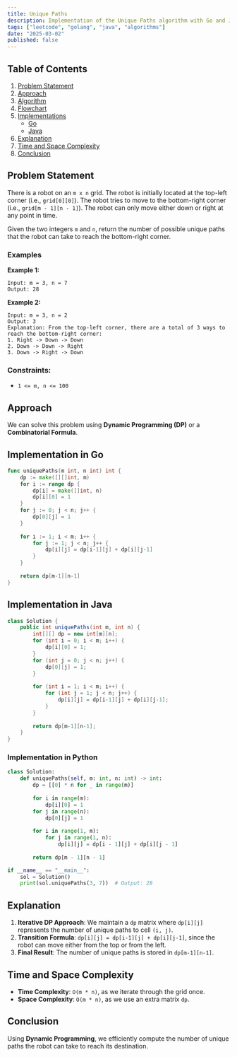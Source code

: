 ```yaml
---
title: Unique Paths
description: Implementation of the Unique Paths algorithm with Go and Java.
tags: ["leetcode", "golang", "java", "algorithms"]
date: "2025-03-02"
published: false
---
```


## Table of Contents

1. [Problem Statement](#problem-statement)
2. [Approach](#approach)
3. [Algorithm](#algorithm)
4. [Flowchart](#flowchart)
5. [Implementations](#implementations)
   - [Go](#implementation-in-go)
   - [Java](#implementation-in-java)
6. [Explanation](#explanation)
7. [Time and Space Complexity](#time-and-space-complexity)
8. [Conclusion](#conclusion)

## Problem Statement


There is a robot on an `m x n` grid. The robot is initially located at the top-left corner (i.e., `grid[0][0]`). The robot tries to move to the bottom-right corner (i.e., `grid[m - 1][n - 1]`). The robot can only move either down or right at any point in time.

Given the two integers `m` and `n`, return the number of possible unique paths that the robot can take to reach the bottom-right corner.

### Examples

**Example 1:**

```
Input: m = 3, n = 7
Output: 28
```

**Example 2:**

```
Input: m = 3, n = 2
Output: 3
Explanation: From the top-left corner, there are a total of 3 ways to reach the bottom-right corner:
1. Right -> Down -> Down
2. Down -> Down -> Right
3. Down -> Right -> Down
```

### Constraints:

- `1 <= m, n <= 100`

## Approach

We can solve this problem using **Dynamic Programming (DP)** or a **Combinatorial Formula**.

## Implementation in Go

```go
func uniquePaths(m int, n int) int {
    dp := make([][]int, m)
    for i := range dp {
        dp[i] = make([]int, n)
        dp[i][0] = 1
    }
    for j := 0; j < n; j++ {
        dp[0][j] = 1
    }
    
    for i := 1; i < m; i++ {
        for j := 1; j < n; j++ {
            dp[i][j] = dp[i-1][j] + dp[i][j-1]
        }
    }
    
    return dp[m-1][n-1]
}
```

## Implementation in Java

```java
class Solution {
    public int uniquePaths(int m, int n) {
        int[][] dp = new int[m][n];
        for (int i = 0; i < m; i++) {
            dp[i][0] = 1;
        }
        for (int j = 0; j < n; j++) {
            dp[0][j] = 1;
        }
        
        for (int i = 1; i < m; i++) {
            for (int j = 1; j < n; j++) {
                dp[i][j] = dp[i-1][j] + dp[i][j-1];
            }
        }
        
        return dp[m-1][n-1];
    }
}
```


### Implementation in Python

```python
class Solution:
    def uniquePaths(self, m: int, n: int) -> int:
        dp = [[0] * n for _ in range(m)]
        
        for i in range(m):
            dp[i][0] = 1
        for j in range(n):
            dp[0][j] = 1
            
        for i in range(1, m):
            for j in range(1, n):
                dp[i][j] = dp[i - 1][j] + dp[i][j - 1]
                
        return dp[m - 1][n - 1]

if __name__ == "__main__":
    sol = Solution()
    print(sol.uniquePaths(3, 7))  # Output: 28
```



## Explanation

1. **Iterative DP Approach**: We maintain a `dp` matrix where `dp[i][j]` represents the number of unique paths to cell `(i, j)`.
2. **Transition Formula**: `dp[i][j] = dp[i-1][j] + dp[i][j-1]`, since the robot can move either from the top or from the left.
3. **Final Result**: The number of unique paths is stored in `dp[m-1][n-1]`.

## Time and Space Complexity

- **Time Complexity**: `O(m * n)`, as we iterate through the grid once.
- **Space Complexity**: `O(m * n)`, as we use an extra matrix `dp`.

## Conclusion

Using **Dynamic Programming**, we efficiently compute the number of unique paths the robot can take to reach its destination.

